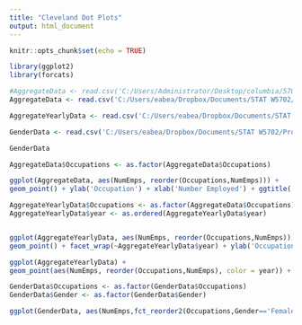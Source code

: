 ```yaml
---
title: "Cleveland Dot Plots"
output: html_document
---
```


```r
knitr::opts_chunk$set(echo = TRUE)
```

```r
library(ggplot2)
library(forcats)

#AggregateData <- read.csv('C:/Users/Administrator/Desktop/columbia/5702/STAT5702_NYC_Employment_Analysis/DataPreprocessing/Data/Preprocess_ClevelandDotPlot/AggregateClevelandDotPlotData.csv') #TracyPath
AggregateData <- read.csv('C:/Users/eabea/Dropbox/Documents/STAT W5702/Project/STAT5702_NYC_Employment_Analysis/DataPreprocessing/Data/Preprocess_ClevelandDotPlot/AggregateClevelandDotPlotData.csv') #EugenioPath

AggregateYearlyData <- read.csv('C:/Users/eabea/Dropbox/Documents/STAT W5702/Project/STAT5702_NYC_Employment_Analysis/DataPreprocessing/Data/Preprocess_ClevelandDotPlot/YearlyAggregateClevelandDotPlotData.csv')

GenderData <- read.csv('C:/Users/eabea/Dropbox/Documents/STAT W5702/Project/STAT5702_NYC_Employment_Analysis/DataPreprocessing/Data/Preprocess_ClevelandDotPlot/GenderClevelandDotPlotData.csv')

GenderData
```

```r
AggregateData$Occupations <- as.factor(AggregateData$Occupations)

ggplot(AggregateData, aes(NumEmps, reorder(Occupations,NumEmps))) +
geom_point() + ylab('Occupation') + xlab('Number Employed') + ggtitle('Number Employed by Occupation NYC')
```

```r
AggregateYearlyData$Occupations <- as.factor(AggregateData$Occupations)
AggregateYearlyData$year <- as.ordered(AggregateYearlyData$year)


ggplot(AggregateYearlyData, aes(NumEmps, reorder(Occupations,NumEmps))) +
geom_point() + facet_wrap(~AggregateYearlyData$year) + ylab('Occupation') + xlab('Number Employed') + ggtitle('Number Employed by Occupation NYC')

ggplot(AggregateYearlyData) +
geom_point(aes(NumEmps, reorder(Occupations,NumEmps), color = year)) + ylab('Occupation') + xlab('Number Employed') + ggtitle('Number Employed by Occupation NYC') 
```


```r
GenderData$Occupations <- as.factor(GenderData$Occupations)
GenderData$Gender <- as.factor(GenderData$Gender)

ggplot(GenderData, aes(NumEmps,fct_reorder2(Occupations,Gender=='Female',NumEmps, .desc=FALSE),color = Gender)) + geom_point()
```